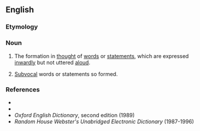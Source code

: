 ==English==
{{wikipedia}}

===Etymology===
{{prefix|en|sub|vocalization}}

===Noun===
{{en-noun|~}}

# {{lb|en|uncountable}} The formation in [[thought]] of [[words]] or [[statements]], which are expressed [[inwardly]] but not uttered [[aloud]].
# {{lb|en|countable}} [[subvocal|Subvocal]] words or statements so formed.

===References===
* {{R:Dictionary.com}}
* {{R:Encarta}}
* ''Oxford English Dictionary'', second edition (1989)
* ''Random House Webster's Unabridged Electronic Dictionary'' (1987-1996)